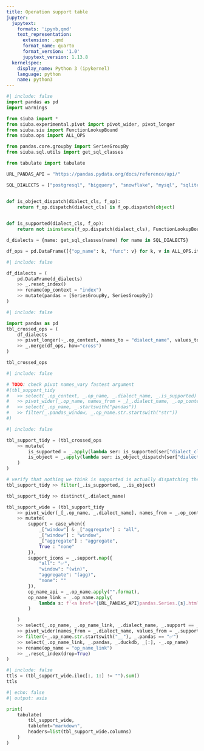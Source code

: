 ```yaml
---
title: Operation support table
jupyter:
  jupytext:
    formats: 'ipynb,qmd'
    text_representation:
      extension: .qmd
      format_name: quarto
      format_version: '1.0'
      jupytext_version: 1.13.8
  kernelspec:
    display_name: Python 3 (ipykernel)
    language: python
    name: python3
---
```



```python
#| include: false
import pandas as pd
import warnings

from siuba import *
from siuba.experimental.pivot import pivot_wider, pivot_longer
from siuba.siu import FunctionLookupBound
from siuba.ops import ALL_OPS

from pandas.core.groupby import SeriesGroupBy
from siuba.sql.utils import get_sql_classes

from tabulate import tabulate

URL_PANDAS_API = "https://pandas.pydata.org/docs/reference/api/"

SQL_DIALECTS = ["postgresql", "bigquery", "snowflake", "mysql", "sqlite", "duckdb"]


def is_object_dispatch(dialect_cls, f_op):
    return f_op.dispatch(dialect_cls) is f_op.dispatch(object)

    
def is_supported(dialect_cls, f_op):
    return not isinstance(f_op.dispatch(dialect_cls), FunctionLookupBound)

d_dialects = {name: get_sql_classes(name) for name in SQL_DIALECTS}

df_ops = pd.DataFrame([{"op_name": k, "func": v} for k, v in ALL_OPS.items()])
```


```python
#| include: false

df_dialects = (
    pd.DataFrame(d_dialects)
    >> _.reset_index()
    >> rename(op_context = "index")
    >> mutate(pandas = [SeriesGroupBy, SeriesGroupBy])
)
```


```python
#| include: false

import pandas as pd
tbl_crossed_ops = (
    df_dialects
    >> pivot_longer(~_.op_context, names_to = "dialect_name", values_to = "dialect_class")
    >> _.merge(df_ops, how="cross")
)

tbl_crossed_ops
```


```python
#| include: false

# TODO: check pivot names_vary fastest argument
#(tbl_support_tidy
#   >> select(_.op_context, _.op_name, _.dialect_name, _.is_supported)
#   >> pivot_wider(_.op_name, names_from = _[_.dialect_name, _.op_context], values_from = _.is_supported, names_vary="fastest")
#   >> select(_.op_name, _.startswith("pandas"))
#   >> filter(_.pandas_window, _.op_name.str.startswith("str"))
#)
```


```python
#| include: false

tbl_support_tidy = (tbl_crossed_ops
    >> mutate(
        is_supported = _.apply(lambda ser: is_supported(ser["dialect_class"], ser["func"]), axis=1)   ,     
        is_object = _.apply(lambda ser: is_object_dispatch(ser["dialect_class"], ser["func"]), axis=1)
    )
)

# verify that nothing we think is supported is actually dispatching the default
tbl_support_tidy >> filter(_.is_supported, _.is_object)

tbl_support_tidy >> distinct(_.dialect_name)

tbl_support_wide = (tbl_support_tidy
    >> pivot_wider(_[_.op_name, _.dialect_name], names_from = _.op_context, values_from = _.is_supported)
    >> mutate(
        support = case_when({
            _["window"] & _["aggregate"] : "all",
            _["window"] : "window",
            _["aggregate"] : "aggregate",
            True : "none"
        }),
        support_icons = _.support.map({
            "all": "✅",
            "window": "(win)",
            "aggregate": "(agg)",
            "none": ""
        }),
        op_name_api = _.op_name.apply("".format),
        op_name_link = _.op_name.apply(
            lambda s: f'<a href="{URL_PANDAS_API}pandas.Series.{s}.html" target="_blank">{s}</a>'
        )

    )
    >> select(_.op_name, _.op_name_link, _.dialect_name, _.support == _.support_icons)
    >> pivot_wider(names_from = _.dialect_name, values_from = _.support)
    >> filter(~_.op_name.str.startswith("__"), _.pandas == "✅")
    >> select(_.op_name_link, _.pandas, _.duckdb, _[:], -_.op_name)
    >> rename(op_name = "op_name_link")
    >> _.reset_index(drop=True)
)
```

```python
#| include: false
ttls = (tbl_support_wide.iloc[:, 1:] != "").sum()
ttls
```


```python
#| echo: false
#| output: asis

print(
    tabulate(
        tbl_support_wide,
        tablefmt="markdown",
        headers=list(tbl_support_wide.columns)
    )
)

```
